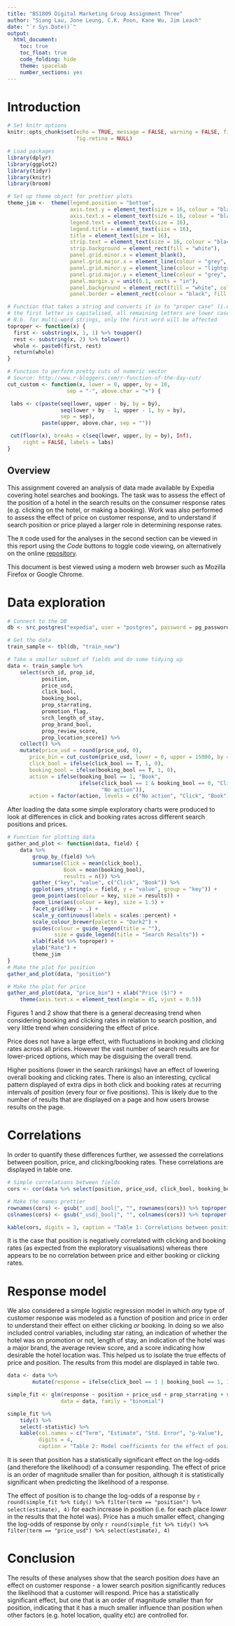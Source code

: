 ```yaml
---
title: "BS1809 Digital Marketing Group Assignment Three"
author: "Siang Lau, Jone Leung, C.K. Poon, Kane Wu, Jim Leach"
date: "`r Sys.Date()`"
output:
  html_document:
    toc: true
    toc_float: true
    code_folding: hide
    theme: spacelab
    number_sections: yes
---
```


# Introduction

```r
# Set knitr options
knitr::opts_chunk$set(echo = TRUE, message = FALSE, warning = FALSE, fig.align = "center",
                      fig.retina = NULL)

# Load packages
library(dplyr)
library(ggplot2)
library(tidyr)
library(knitr)
library(broom)

# Set up theme object for prettier plots
theme_jim <-  theme(legend.position = "bottom",
                    axis.text.y = element_text(size = 16, colour = "black"),
                    axis.text.x = element_text(size = 16, colour = "black"),
                    legend.text = element_text(size = 16),
                    legend.title = element_text(size = 16),
                    title = element_text(size = 16),
                    strip.text = element_text(size = 16, colour = "black"),
                    strip.background = element_rect(fill = "white"),
                    panel.grid.minor.x = element_blank(),
                    panel.grid.major.x = element_line(colour = "grey", linetype = "dotted"),
                    panel.grid.minor.y = element_line(colour = "lightgrey", linetype = "dotted"),
                    panel.grid.major.y = element_line(colour = "grey", linetype = "dotted"),
                    panel.margin.y = unit(0.1, units = "in"),
                    panel.background = element_rect(fill = "white", colour = "white"),
                    panel.border = element_rect(colour = "black", fill = NA))

# Function that takes a string and converts it in to "proper case" (i.e.
# the first letter is capitalised, all remaining letters are lower case)
# N.b. for multi-word strings, only the first word will be affected
toproper <- function(x) { 
  first <- substring(x, 1, 1) %>% toupper()
  rest <- substring(x, 2) %>% tolower()
  whole <- paste0(first, rest)
  return(whole)
}

# Function to perform pretty cuts of numeric vector
# Source: http://www.r-bloggers.com/r-function-of-the-day-cut/
cut_custom <- function(x, lower = 0, upper, by = 10,
                   sep = "-", above.char = "+") {

 labs <- c(paste(seq(lower, upper - by, by = by),
                 seq(lower + by - 1, upper - 1, by = by),
                 sep = sep),
           paste(upper, above.char, sep = ""))

 cut(floor(x), breaks = c(seq(lower, upper, by = by), Inf),
     right = FALSE, labels = labs)
}
```


## Overview

This assignment covered an analysis of data made available by Expedia covering hotel searches and bookings. The task was to assess the effect of the position of a hotel in the search results on the consumer response rates (e.g. clicking on the hotel, or making a booking). Work was also performed to assess the effect of price on customer response, and to understand if search position or price played a larger role in determining response rates.

The `R` code used for the analyses in the second section can be viewed in this report using the _Code_ buttons to toggle code viewing, on alternatively on the online [repository](https://github.com/jim89/dm_group).

This document is best viewed using a modern web browser such as Mozilla Firefox or Google Chrome.

# Data exploration

```r
# Connect to the DB
db <- src_postgres("expedia", user = "postgres", password = pg_password)

# Get the data
train_sample <- tbl(db, "train_new")

# Take a smaller subset of fields and do some tidying up
data <- train_sample %>% 
    select(srch_id, prop_id, 
           position, 
           price_usd, 
           click_bool, 
           booking_bool, 
           prop_starrating,
           promotion_flag,
           srch_length_of_stay,
           prop_brand_bool,
           prop_review_score,
           prop_location_score1) %>% 
    collect() %>% 
    mutate(price_usd = round(price_usd, 0),
       price_bin = cut_custom(price_usd, lower = 0, upper = 15000, by = 1000),
       click_bool = ifelse(click_bool == T, 1, 0),
       booking_bool = ifelse(booking_bool == T, 1, 0),
       action = ifelse(booking_bool == 1, "Book", 
                       ifelse(click_bool == 1 & booking_bool == 0, "Click",
                              "No action")),
       action = factor(action, levels = c("No action", "Click", "Book")))

```

After loading the data some simple exploratory charts were produced to look at differences in click and booking rates across different search positions and prices. 

```r
# Function for plotting data
gather_and_plot <- function(data, field) {
    data %>% 
        group_by_(field) %>% 
        summarise(Click = mean(click_bool),
                  Book = mean(booking_bool),
                  results = n()) %>%
        gather_("key", "value", c("Click", "Book")) %>% 
        ggplot(aes_string(x = field, y = "value", group = "key")) +
        geom_point(aes(colour = key, size = results)) +
        geom_line(aes(colour = key), size = 1.5) +
        facet_grid(key ~ .) +
        scale_y_continuous(labels = scales::percent) +
        scale_colour_brewer(palette = "Dark2") +
        guides(colour = guide_legend(title = ""),
               size = guide_legend(title = "Search Results")) +
        xlab(field %>% toproper) +
        ylab("Rate") +
        theme_jim
}
# Make the plot for position
gather_and_plot(data, "position")
```

```r
# Make the plot for price
gather_and_plot(data, "price_bin") + xlab("Price ($)") + 
    theme(axis.text.x = element_text(angle = 45, vjust = 0.5))
```

Figures 1 and 2 show that there is a general decreasing trend when considering booking and clicking rates in relation to search position, and very little trend when considering the effect of price.

Price does not have a large effect, with fluctuations in booking and clicking rates across all prices. However the vast number of search results are for lower-priced options, which may be disguising the overall trend. 

Higher positions (lower in the search rankings) have an effect of lowering overall booking and clicking rates. There is also an interesting, cyclical pattern displayed of extra dips in both click and booking rates at recurring intervals of position (every four or five positions). This is likely due to the number of results that are displayed on a page and how users browse results on the page.


# Correlations

In order to quantify these differences further, we assessed the correlations between position, price, and clicking/booking rates. These correlations are displayed in table one.

```r
# Simple correlations between fields
cors <- cor(data %>% select(position, price_usd, click_bool, booking_bool))

# Make the names prettier
rownames(cors) <- gsub("_usd|_bool|", "", rownames(cors)) %>% toproper()
colnames(cors) <- gsub("_usd|_bool|", "", colnames(cors)) %>% toproper()

kable(cors, digits = 3, caption = "Table 1: Correlations between position, price, and booking/click rates")
```

It is the case that position is negatively correlated with clicking and booking rates (as expected from the exploratory visualisations) whereas there appears to be no correlation between price and either booking or clicking rates. 

# Response model

We also considered a simple logistic regression model in which _any_ type of customer response was modeled as a function of position and price in order to understand their effect on either clicking _or_ booking. In doing so we also included control variables, including star rating, an indication of whether the hotel was on promotion or not, length of stay, an indication of the hotel was a major brand, the average review score, and a score indicating how desirable the hotel location was. This helped us to isolate the true effects of price and position. The results from this model are displayed in table two.

```r
data <- data %>% 
        mutate(response = ifelse(click_bool == 1 | booking_bool == 1, 1, 0))

simple_fit <- glm(response ~ position + price_usd + prop_starrating + srch_length_of_stay + prop_brand_bool + prop_review_score + prop_location_score1, 
                 data = data, family = "binomial")

simple_fit %>% 
    tidy() %>% 
    select(-statistic) %>% 
    kable(col.names = c("Term", "Estimate", "Std. Error", "p-Value"),
          digits = 4,
          caption = "Table 2: Model coefficients for the effect of position and price on consumer response")
```

It is seen that position has a statistically significant effect on the log-odds (and therefore the likelihood) of a consumer responding. The effect of price is an order of magnitude smaller than for position, although it is statistically significant when predicting the likelihood of a response. 

The effect of position is to change the log-odds of a response by `r round(simple_fit %>% tidy() %>% filter(term == "position") %>% select(estimate), 4)` for each increase in position (i.e. for each place _lower_ in the results that the hotel was). Price has a much smaller effect, changing the log-odds of response by only `r round(simple_fit %>% tidy() %>% filter(term == "price_usd") %>% select(estimate), 4)`

# Conclusion

The results of these analyses show that the search position _does_ have an effect on customer response - a lower search position significantly reduces the likelihood that a customer will respond. Price has a statistically significant effect, but one that is an order of magnitude smaller than for position, indicating that it has a much smaller influence than position when other factors (e.g. hotel location, quality etc) are controlled for.


